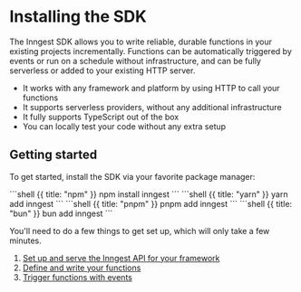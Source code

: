 
# Installing the SDK

The Inngest SDK allows you to write reliable, durable functions in your existing projects incrementally. Functions can be automatically triggered by events or run on a schedule without infrastructure, and can be fully serverless or added to your existing HTTP server.

- It works with any framework and platform by using HTTP to call your functions
- It supports serverless providers, without any additional infrastructure
- It fully supports TypeScript out of the box
- You can locally test your code without any extra setup

## Getting started

To get started, install the SDK via your favorite package manager:

<CodeGroup>
```shell {{ title: "npm" }}
npm install inngest
```
```shell {{ title: "yarn" }}
yarn add inngest
```
```shell {{ title: "pnpm" }}
pnpm add inngest
```
```shell {{ title: "bun" }}
bun add inngest
```
</CodeGroup>

You'll need to do a few things to get set up, which will only take a few minutes.

1. [Set up and serve the Inngest API for your framework](/docs/sdk/serve)
2. [Define and write your functions](/docs/functions)
3. [Trigger functions with events](/docs/events)
